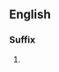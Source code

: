{{see|ry}}
==English==

===Suffix===
{{infl|en|suffix|cat=suffixes|sort=ry}}

# {{alternative form of|[[-ery]]}}